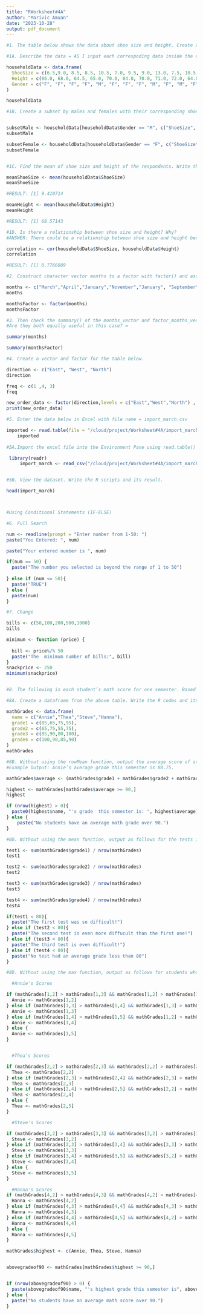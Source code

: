 ```yaml
---
title: "RWorksheet#4A"
author: "Marivic Amuan"
date: "2023-10-28"
output: pdf_document
---
```


```r
#1. The table below shows the data about shoe size and height. Create a data frame.

#1A. Describe the data = AS I input each correspoding data inside the data frame, the data.frame allows me to create a table file to show the inputted datas.

householdData <- data.frame(
  ShoeSize = c(6.5,9.0, 8.5, 8.5, 10.5, 7.0, 9.5, 9.0, 13.0, 7.5, 10.5, 8.5, 12.0, 10.5, 13.0, 11.5, 8.5, 5.0, 10.0, 6.5, 7.5, 8.5, 10.5, 8.5, 10.5, 11.0, 9.0, 13.0),
  Height = c(66.0, 68.0, 64.5, 65.0, 70.0, 64.0, 70.0, 71.0, 72.0, 64.0, 74.5, 67.0, 71.0, 71.0, 77.0, 72.0, 59.0, 62.0, 72.0, 66.0, 64.0, 67.0, 73.0, 69.0, 72.0, 70.0, 69.0, 70.0),
  Gender = c("F", "F", "F", "F", "M", "F", "F", "F", "M", "F", "M", "F", "M", "M", "M", "M", "F", "F", "M", "F", "F", "M", "M", "F", "M", "M", "M", "M")
)

householdData

#1B. Create a subset by males and females with their corresponding shoe size and height. What its result? Show the R scripts.


subsetMale <- householdData[householdData$Gender == "M", c("ShoeSize", "Height", "Gender")]
subsetMale

subsetFemale <- householdData[householdData$Gender == "F", c("ShoeSize", "Height", "Gender")]
subsetFemale


#1C. Find the mean of shoe size and height of the respondents. Write the R scripts and its result.

meanShoeSize <- mean(householdData$ShoeSize)
meanShoeSize

#RESULT: [1] 9.410714

meanHeight <- mean(householdData$Height)
meanHeight

#RESULT: [1] 68.57143

#1D. Is there a relationship between shoe size and height? Why? 
#ANSWER: There could be a relationship between shoe size and height because 

correlation <- cor(householdData$ShoeSize, householdData$Height)
correlation

#RESULT: [1] 0.7766089

#2. Construct character vector months to a factor with factor() and assign the result to factor_months_vector. Print out factor_months_vector and assert that R prints out the factor levels below the actual values.

months <- c("March","April","January","November","January", "September","October","September","November","August", "January","November","November","February","May","August", "July","December","August","August","September","November","February", "April")
months

monthsFactor <- factor(months)
monthsFactor

#3. Then check the summary() of the months_vector and factor_months_vector. Interpret the results of both vectors. 
#Are they both equally useful in this case? =

summary(months)

summary(monthsFactor)

#4. Create a vector and factor for the table below.

direction <- c("East", "West", "North")
direction

freq <- c(1 ,4, 3)
freq

new_order_data <- factor(direction,levels = c("East","West","North") , c(1,4,3))
print(new_order_data)

#5. Enter the data below in Excel with file name = import_march.csv

imported <- read.table(file = "/cloud/project/Worksheet#4A/import_march.csv", header = TRUE, sep = ",")
    imported
    
#5A.Import the excel file into the Environment Pane using read.table() function. Write the code.

 library(readr)
     import_march <- read_csv("/cloud/project/Worksheet#4A/import_march.csv")


#5B. View the dataset. Write the R scripts and its result.

head(import_march)



#Using Conditional Statements (IF-ELSE)

#6. Full Search

num <- readline(prompt = "Enter number from 1-50: ")
paste("You Entered: ", num)

paste("Your entered number is ", num)

if(num == 50) {
  paste("The number you selected is beyond the range of 1 to 50")
  
} else if (num <= 50){
  paste("TRUE")
} else {
  paste(num)
}

#7. Change

bills <- c(50,100,200,500,1000)
bills

minimum <- function (price) {
  
  bill <- price%/% 50 
  paste("The  minimum number of bills:", bill)
}
snackprice <- 250
minimum(snackprice)


#8. The following is each student’s math score for one semester. Based on this, answer the following questions.

#8A. Create a dataframe from the above table. Write the R codes and its output.

mathGrades <- data.frame(
  name = c("Annie","Thea","Steve","Hanna"),
  grade1 = c(85,65,75,95),
  grade2 = c(65,75,55,75),
  grade3 = c(85,90,80,100),
  grade4 = c(100,90,85,90)
)
mathGrades

#8B. Without using the rowMean function, output the average score of students whose average math score over 90 points during the semester. write R code and its output.
#Example Output: Annie’s average grade this semester is 88.75.

mathGrades$average <- (mathGrades$grade1 + mathGrades$grade2 + mathGrades$grade3 + mathGrades$grade4) /4

highest <- mathGrades[mathGrades$average >= 90,]
highest

if (nrow(highest) > 0){
  paste0(highest$name, "'s grade  this semester is: ", highest$average)
} else {
    paste("No students have an average math grade over 90.")
}

#8D. Without using the mean function, output as follows for the tests in which the average score was less than 80 out of 4 tests.

test1 <- sum(mathGrades$grade1) / nrow(mathGrades)
test1

test2 <- sum(mathGrades$grade2) / nrow(mathGrades)
test2

test3 <- sum(mathGrades$grade3) / nrow(mathGrades)
test3

test4 <- sum(mathGrades$grade4) / nrow(mathGrades)
test4

if(test1 < 80){
  paste("The first test was so difficult!")
} else if (test2 < 80){
  paste("The second test is even more diffucult than the first one!")
} else if (test3 < 80){
  paste("The third test is even difficult!")
} else if (test4 < 80){
  paste("No test had an average grade less than 80")
}

#8D. Without using the max function, output as follows for students whose highest score for a semester exceeds 90 points.

  #Annie's Scores

if (mathGrades[1,2] > mathGrades[1,3] && mathGrades[1,2] > mathGrades[1,4] && mathGrades[1,2] > mathGrades[1,5]) {
  Annie <- mathGrades[1,2]
} else if (mathGrades[1,3] > mathGrades[1,4] && mathGrades[1,3] > mathGrades[1,5]) {
  Annie <- mathGrades[1,3]
} else if (mathGrades[1,4] > mathGrades[1,5] && mathGrades[1,2] > mathGrades[1,5]) {
  Annie <- mathGrades[1,4]
} else {
  Annie <- mathGrades[1,5]
}


  #Thea's Scores

if (mathGrades[2,2] > mathGrades[2,3] && mathGrades[2,2] > mathGrades[2,4] && mathGrades[2,2] > mathGrades[2,5]) {
  Thea <- mathGrades[2,2]
} else if (mathGrades[2,3] > mathGrades[2,4] && mathGrades[2,3] > mathGrades[2,5]) {
  Thea <- mathGrades[2,3]
} else if (mathGrades[2,4] > mathGrades[2,5] && mathGrades[2,2] > mathGrades[2,5]) {
  Thea <- mathGrades[2,4]
} else {
  Thea <- mathGrades[2,5]
}

  #Steve's Scores

if (mathGrades[3,2] > mathGrades[3,3] && mathGrades[3,2] > mathGrades[3,4] && mathGrades[3,2] > mathGrades[3,5]) {
  Steve <- mathGrades[3,2]
} else if (mathGrades[3,3] > mathGrades[3,4] && mathGrades[3,3] > mathGrades[3,5]) {
  Steve <- mathGrades[3,3]
} else if (mathGrades[3,4] > mathGrades[3,5] && mathGrades[3,2] > mathGrades[3,5]) {
  Steve <- mathGrades[3,4]
} else {
  Steve <- mathGrades[3,5]
}

  #Hanna's Scores
if (mathGrades[4,2] > mathGrades[4,3] && mathGrades[4,2] > mathGrades[4,4] && mathGrades[4,2] > mathGrades[4,5]) {
  Hanna <- mathGrades[4,2]
} else if (mathGrades[4,3] > mathGrades[4,4] && mathGrades[4,3] > mathGrades[4,5]) {
  Hanna <- mathGrades[4,3]
} else if (mathGrades[4,4] > mathGrades[4,5] && mathGrades[4,2] > mathGrades[4,5]) {
  Hanna <- mathGrades[4,4]
} else {
  Hanna <- mathGrades[4,5]
}

mathGrades$highest <- c(Annie, Thea, Steve, Hanna)


abovegradeof90 <- mathGrades[mathGrades$highest >= 90,]


if (nrow(abovegradeof90) > 0) {
  paste(abovegradeof90$name, "'s highest grade this semester is", abovegradeof90$highest)
} else {
  paste("No students have an average math score over 90.")
}
```
